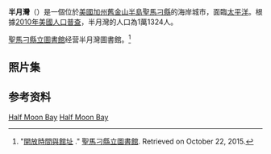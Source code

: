{{noteTA|G1=US_CA_Cities}}
'''半月灣'''（{{lang-en|Half Moon Bay}}）是一個位於[[美國|美國]][[加州|加州]][[舊金山半島|舊金山半島]][[聖馬刁縣|聖馬刁縣]]的海岸城市，面臨[[太平洋|太平洋]]。根據[[2010年美國人口普查|2010年美國人口普查]]，半月灣的人口為1萬1324人。

[[聖馬刁縣立圖書館|聖馬刁縣立圖書館]]经营半月灣圖書館。<ref>"[http://www.smcl.org/zh-hant/content/hours-and-locations 開放時間與館址] {{Wayback|url=http://www.smcl.org/zh-hant/content/hours-and-locations |date=20151025155803 }}." [[聖馬刁縣立圖書館|聖馬刁縣立圖書館]]. Retrieved on October 22, 2015.</ref>

==照片集==
{{gallery|width=150
|File:NorCal2018 Beach and Cliff at Ritz-Carlton Half Moon Bay S0675078.jpg|[[麗思卡爾頓酒店管理集團|麗思卡爾頓酒店]]
|Image:Methodist Episcopal Church at Half Moon Bay, 777 Miramontes St., Half Moon Bay, CA 10-30-2011 11-50-33 AM.JPG|Methodist Episcopal Church, [[National_Register_of_Historic_Places_listings_in_San_Mateo_County,_California|National Register of Historic Places (NRHP)]]
|Image:James Johnston House, Higgins-Purisima Rd., Half Moon Bay, CA 10-30-2011 12-13-34 PM.JPG|James Johnston House, NRHP
|Image:Robert Mills Dairy Barn, Higgins Purissima Rd., Half Moon Bay, CA 10-30-2011 1-11-18 PM.JPG|Robert Mills Dairy Barn, NRHP
|Image:William Adam Simmons House, 751 Kelly Ave., Half Moon Bay, CA 10-30-2011 11-44-08 AM.JPG|William Adam Simmons House, NRHP
|Image:Downtown Half Moon Bay.jpg|由市中心往南看
|Image:Half moon bay video game bus.jpg|Double decker bus at Cameron's Inn (2004)
|Image:Green flash 12-21-07 1.jpg|日落時的[[綠閃光|綠閃光]]
|File:Sidewalk in Half-Moon-Bay California.jpg|人行道
|File:Looking eastwards towards Half-Moon-Bay California.jpg|眺望聖塔克魯茲山脈 (Santa Cruz Mountains)
|File:Houses of Half-Moon-Bay California.jpg|房屋
|File:Backyard Garden Scene in California.jpg|庭院
}}

==参考资料==
{{reflist}}

{{旧金山湾区城市}}
{{聖馬刁縣 (加利福尼亞州)}}
{{California-stub}}

[[Category:舊金山灣區城市|Half Moon Bay]]
[[Category:圣马特奥县城市|Half Moon Bay]]
